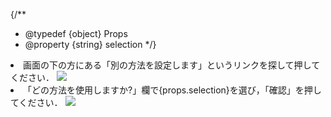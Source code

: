 
{/**
  * @typedef {object} Props
  * @property {string} selection
  */}

<li>
  画面の下の方にある「別の方法を設定します」というリンクを探して押してください．
  <img src={firstAnotherMethod} />
</li>
<li>
  「どの方法を使用しますか?」欄で{props.selection}を選び，「確認」を押してください．
  <img src={firstSelect} />
</li>